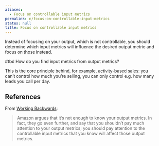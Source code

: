```yaml
---
aliases:
  - Focus on controllable input metrics
permalink: n/focus-on-controllable-input-metrics
status: null
title: Focus on controllable input metrics
---
```

Instead of focusing on your output, which is not controllable, you should determine which input metrics will influence the desired output metric and focus on those instead.

#tbd How do you find input metrics from output metrics?

This is the core principle behind, for example, activity-based sales: you can’t control how much you’re selling, you can only control e.g. how many leads you call per day.

## References

From [Working Backwards](https://commoncog.com/blog/working-backwards/):

> Amazon argues that it’s not enough to know your output metrics. In fact, they go even further, and say that you shouldn’t pay much attention to your output metrics; you should pay attention to the controllable input metrics that you know will affect those output metrics.
